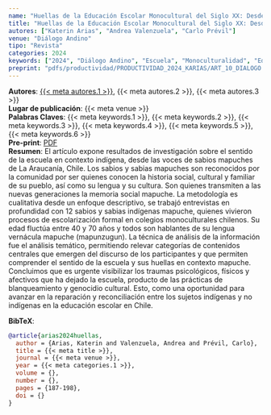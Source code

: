 ```yaml
---
name: "Huellas de la Educación Escolar Monocultural del Siglo XX: Desde las Voces de Sabios y Sabias Mapuches en la Araucanía, Chile"
title: "Huellas de la Educación Escolar Monocultural del Siglo XX: Desde las Voces de Sabios y Sabias Mapuches en la Araucanía, Chile"
autores: ["Katerin Arias", "Andrea Valenzuela", "Carlo Prévil"]
venue: "Diálogo Andino"
tipo: "Revista"
categories: 2024
keywords: ["2024", "Diálogo Andino", "Escuela", "Monoculturalidad", "Educación Escolar", "Estudiantes Indígenas"]
preprint: "pdfs/productividad/PRODUCTIVIDAD_2024_KARIAS/ART_10_DIALOGO ANDINO_ARIAS ET AL_2024_SCOPUS.pdf"
---
```

**Autores**: [{{< meta autores.1 >}}](../members/current/Katerin Arias.qmd), {{< meta autores.2 >}}, {{< meta autores.3 >}}    
**Lugar de publicación**: {{< meta venue >}}     
**Palabras Claves**: {{< meta keywords.1 >}}, {{< meta keywords.2 >}}, {{< meta keywords.3 >}}, {{< meta keywords.4 >}}, {{< meta keywords.5 >}}, {{< meta keywords.6 >}}    
**Pre-print**: [PDF](../{{< meta preprint >}})    
**Resumen**: El artículo expone resultados de investigación sobre el sentido de la escuela en contexto indígena, desde las voces de sabios mapuches de La Araucanía, Chile. Los sabios y sabias mapuches son reconocidos por la comunidad por ser quienes conocen la historia social, cultural y familiar de su pueblo, así como su lengua y su cultura. Son quienes transmiten a las nuevas generaciones la memoria social mapuche. La metodología es cualitativa desde un enfoque descriptivo, se trabajó entrevistas en profundidad con 12 sabios y sabias indígenas mapuche, quienes vivieron procesos de escolarización formal en colegios monoculturales chilenos. Su edad fluctúa entre 40 y 70 años y todos son hablantes de su lengua vernácula mapuche (mapunzugun). La técnica de análisis de la información fue el análisis temático, permitiendo relevar categorías de contenidos centrales que emergen del discurso de los participantes y que permiten comprender el sentido de la escuela y sus huellas en contexto mapuche. Concluimos que es urgente visibilizar los traumas psicológicos, físicos y afectivos que ha dejado la escuela, producto de las prácticas de blanqueamiento y genocidio cultural. Esto, como una oportunidad para avanzar en la reparación y reconciliación entre los sujetos indígenas y no indígenas en la educación escolar en Chile.


**BibTeX**:
```bibtex
@article{arias2024huellas,
  author = {Arias, Katerin and Valenzuela, Andrea and Prévil, Carlo},
  title = {{< meta title >}},
  journal = {{< meta venue >}},
  year = {{< meta categories.1 >}},
  volume = {},
  number = {},
  pages = {187-198},
  doi = {}
}
```
